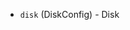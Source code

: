 <!-- Code generated from the comments of the ContainerDiskConfig struct in config.go; DO NOT EDIT MANUALLY -->

- `disk` (DiskConfig) - Disk

<!-- End of code generated from the comments of the ContainerDiskConfig struct in config.go; -->
